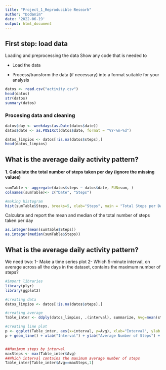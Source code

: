 ```yaml
---
title: "Project_1_Reproducible Researh"
author: "Dodanim"
date: '2022-06-19'
output: html_document
---
```


## First step: load data
Loading and preprocessing the data
Show any code that is needed to

* Load the data

* Process/transform the data (if necessary) into a format suitable for your analysis

```r
datos <- read.csv("activity.csv")
head(datos)
str(datos)
summary(datos)
```

### Procesing data and cleaning

```r
datos$day <- weekdays(as.Date(datos$date))
datos$date <- as.POSIXct(datos$date, format = "%Y-%m-%d")

datos_limpios <- datos[!is.na(datos$steps),]
head(datos_limpios)
```

## What is the average daily activity pattern?
#### 1. Calculate the total number of steps taken per day (ignore the missing values)
```r
sumTable <- aggregate(datos$steps ~ datos$date, FUN=sum, )
colnames(sumTable)<- c("Date", "Steps")

#making histogram
hist(sumTable$Steps, breaks=5, xlab="Steps", main = "Total Steps per Day")
```

Calculate and report the mean and median of the total number of steps taken per day
```r
as.integer(mean(sumTable$Steps))
as.integer(median(sumTable$Steps))
```

## What is the average daily activity pattern?
We need two:
1- Make a time series plot
2- Which 5-minute interval, on average across all the days in the dataset, contains the maximum number of steps?

```r
#import libraries
library(plyr)
library(ggplot2)

#creating data
datos_limpios <- datos[!is.na(datos$steps),]

#creating average
Table_inter <- ddply(datos_limpios, .(interval), summarize, Avg=mean(steps))

#creating line plot
p <- ggplot(Table_inter, aes(x=interval, y=Avg), xlab="Interval", ylab = "Average Numbwer of Steps")
p + geom_line() + xlab("Interval") + ylab("Average Number of Steps") + ggtitle("Average number of Steps per Interval")


##Maximum steps by interval
maxSteps <- max(Table_inter$Avg)
##Which interval contains the maximum average number of steps
Table_inter[Table_inter$Avg==maxSteps,1]

```
